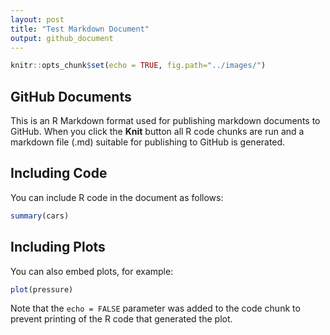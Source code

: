 ```yaml
---
layout: post
title: "Test Markdown Document"
output: github_document
---
```


```r
knitr::opts_chunk$set(echo = TRUE, fig.path="../images/")
```

## GitHub Documents

This is an R Markdown format used for publishing markdown documents to GitHub. When you click the **Knit** button all R code chunks are run and a markdown file (.md) suitable for publishing to GitHub is generated.

## Including Code

You can include R code in the document as follows:

```r
summary(cars)
```

## Including Plots

You can also embed plots, for example:

```r
plot(pressure)
```

Note that the `echo = FALSE` parameter was added to the code chunk to prevent printing of the R code that generated the plot.
